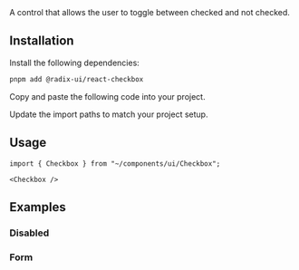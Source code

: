 
<Title>Checkbox</Title>
<Description>A control that allows the user to toggle between checked and not checked.</Description>
<ComponentPreview id="checkbox" />

## Installation
<Steps>

<StepTitle>Install the following dependencies:</StepTitle>
<StepContent>
```bash
pnpm add @radix-ui/react-checkbox
```
</StepContent>

<StepTitle>Copy and paste the following code into your project.</StepTitle>
<StepContent>
<FileSource id="checkbox" />
</StepContent>

<StepTitle>Update the import paths to match your project setup.</StepTitle>

</Steps>

## Usage
```tsx
import { Checkbox } from "~/components/ui/Checkbox";
```
```tsx
<Checkbox />
```

## Examples

### Disabled
<ComponentPreview id="checkboxDisabled" />

### Form
<ComponentPreview id="checkboxForm" />

<Footer previousLabel="Callout" previousHref="/docs/components/primitives/callout" nextLabel="Command" nextHref="/docs/components/primitives/command" />
